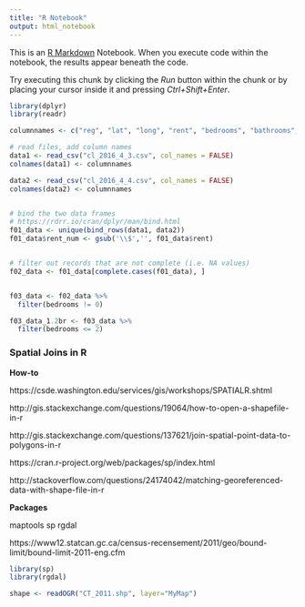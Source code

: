 ```yaml
---
title: "R Notebook"
output: html_notebook
---
```


This is an [R Markdown](http://rmarkdown.rstudio.com) Notebook. When you execute code within the notebook, the results appear beneath the code. 

Try executing this chunk by clicking the *Run* button within the chunk or by placing your cursor inside it and pressing *Ctrl+Shift+Enter*. 

```r

library(dplyr)
library(readr)

columnnames <- c("reg", "lat", "long", "rent", "bedrooms", "bathrooms", "sq_ft")

# read files, add column names
data1 <- read_csv("cl_2016_4_3.csv", col_names = FALSE)
colnames(data1) <- columnnames

data2 <- read_csv("cl_2016_4_4.csv", col_names = FALSE)
colnames(data2) <- columnnames


# bind the two data frames
# https://rdrr.io/cran/dplyr/man/bind.html
f01_data <- unique(bind_rows(data1, data2))
f01_data$rent_num <- gsub('\\$','', f01_data$rent)


# filter out records that are not complete (i.e. NA values)
f02_data <- f01_data[complete.cases(f01_data), ]


f03_data <- f02_data %>%
  filter(bedrooms != 0)

f03_data_1.2br <- f03_data %>%
  filter(bedrooms <= 2)


```

### Spatial Joins in R

**How-to**

https://csde.washington.edu/services/gis/workshops/SPATIALR.shtml 

http://gis.stackexchange.com/questions/19064/how-to-open-a-shapefile-in-r


http://gis.stackexchange.com/questions/137621/join-spatial-point-data-to-polygons-in-r

https://cran.r-project.org/web/packages/sp/index.html 

http://stackoverflow.com/questions/24174042/matching-georeferenced-data-with-shape-file-in-r

**Packages**

maptools
sp
rgdal

https://www12.statcan.gc.ca/census-recensement/2011/geo/bound-limit/bound-limit-2011-eng.cfm



```r

library(sp)
library(rgdal)

shape <- readOGR("CT_2011.shp", layer="MyMap")

```

